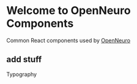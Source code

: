 
<Meta title="Introduction/Getting Started" />

<style>{`

  .intro-header{
    text-align: center;
    margin: 0 0 100px;
  }
  .intro-logo .logo-wrap{
margin:  60px auto 30px;
  }
  .intro-body h2{
    text-align: center
  }
`}</style>

<div className="intro-header">
  <div className="intro-logo">
    <Logo width=" 500px" />
  </div>

# Welcome to OpenNeuro Components

Common React components used by [OpenNeuro](openneuro.org)

</div>

<div className="intro-body">

## add stuff

<LinkTo kind="introduction-typography--page">Typography</LinkTo>

</div>

